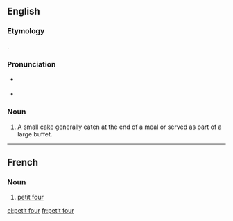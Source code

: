 ==English==
{{wikipedia}}

===Etymology===
{{borrowing|en|fr|petit four|lit=small oven}}.

===Pronunciation===
* {{a|UK}} {{IPA|/ˈpɛti ˈfɔr/|lang=en}}
* {{a|US}} {{IPA|/ˈpɛti ˈfɔr/|lang=en}}

===Noun===
{{en-noun|petits fours|petit fours}}

# A small cake generally eaten at the end of a meal or served as part of a large buffet.

----

==French==

===Noun===
{{fr-noun|m|petits fours}}
# [[#English|petit four]]

[[el:petit four]]
[[fr:petit four]]